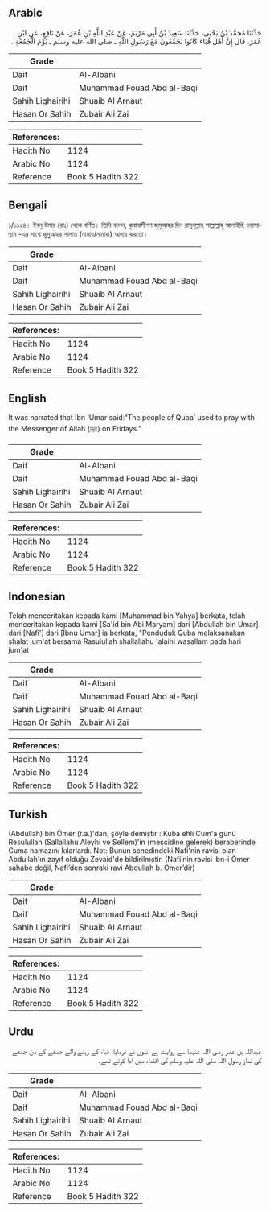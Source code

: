 ## Arabic


<div dir="rtl" lang="ar" style={{fontSize:'larger',backgroundColor:'#f8f9fa',padding:20}}>
حَدَّثَنَا مُحَمَّدُ بْنُ يَحْيَى، حَدَّثَنَا سَعِيدُ بْنُ أَبِي مَرْيَمَ، عَنْ عَبْدِ اللَّهِ بْنِ عُمَرَ، عَنْ نَافِعٍ، عَنِ ابْنِ عُمَرَ، قَالَ إِنَّ أَهْلَ قُبَاءَ كَانُوا يُجَمِّعُونَ مَعَ رَسُولِ اللَّهِ ـ صلى الله عليه وسلم ـ يَوْمَ الْجُمُعَةِ ‏.‏
</div>
<div style={{backgroundColor:'#f8f9fa',padding:20, marginBottom: 10}}><table> <thead> <tr> <th>Grade</th> <th></th> </tr> </thead> <tbody> <tr><td>Daif</td><td>Al-Albani</td></tr><tr><td>Daif</td><td>Muhammad Fouad Abd al-Baqi</td></tr><tr><td>Sahih Lighairihi</td><td>Shuaib Al Arnaut</td></tr><tr><td>Hasan Or Sahih</td><td>Zubair Ali Zai</td></tr></tbody></table><table> <thead> <tr> <th>References:</th> <th></th> </tr> </thead> <tbody><tr><td>Hadith No</td><td>1124</td></tr><tr><td>Arabic No</td><td>1124</td></tr><tr><td>Reference</td><td>Book 5 Hadith 322</td></tr></tbody></table></div>

## Bengali


<div dir="ltr" lang="bn" style={{fontSize:'larger',backgroundColor:'#f8f9fa',padding:20}}>
১/১১২৪। ইবনু উমার (রাঃ) থেকে বর্ণিত। তিনি বলেন, কুবাবাসীগণ জুমুআহর দিন রাসূলুল্লাহ সাল্লাল্লাহু আলাইহি ওয়াসাল্লাম -এর সাথে জুমুআহর সালাত (নামায/নামাজ) আদায় করতো।
</div>
<div style={{backgroundColor:'#f8f9fa',padding:20, marginBottom: 10}}><table> <thead> <tr> <th>Grade</th> <th></th> </tr> </thead> <tbody> <tr><td>Daif</td><td>Al-Albani</td></tr><tr><td>Daif</td><td>Muhammad Fouad Abd al-Baqi</td></tr><tr><td>Sahih Lighairihi</td><td>Shuaib Al Arnaut</td></tr><tr><td>Hasan Or Sahih</td><td>Zubair Ali Zai</td></tr></tbody></table><table> <thead> <tr> <th>References:</th> <th></th> </tr> </thead> <tbody><tr><td>Hadith No</td><td>1124</td></tr><tr><td>Arabic No</td><td>1124</td></tr><tr><td>Reference</td><td>Book 5 Hadith 322</td></tr></tbody></table></div>

## English


<div dir="ltr" lang="en" style={{fontSize:'larger',backgroundColor:'#f8f9fa',padding:20}}>
It was narrated that Ibn ‘Umar said:“The people of Quba’ used to pray with the Messenger of Allah (ﷺ) on Fridays.”
</div>
<div style={{backgroundColor:'#f8f9fa',padding:20, marginBottom: 10}}><table> <thead> <tr> <th>Grade</th> <th></th> </tr> </thead> <tbody> <tr><td>Daif</td><td>Al-Albani</td></tr><tr><td>Daif</td><td>Muhammad Fouad Abd al-Baqi</td></tr><tr><td>Sahih Lighairihi</td><td>Shuaib Al Arnaut</td></tr><tr><td>Hasan Or Sahih</td><td>Zubair Ali Zai</td></tr></tbody></table><table> <thead> <tr> <th>References:</th> <th></th> </tr> </thead> <tbody><tr><td>Hadith No</td><td>1124</td></tr><tr><td>Arabic No</td><td>1124</td></tr><tr><td>Reference</td><td>Book 5 Hadith 322</td></tr></tbody></table></div>

## Indonesian


<div dir="ltr" lang="id" style={{fontSize:'larger',backgroundColor:'#f8f9fa',padding:20}}>
Telah menceritakan kepada kami [Muhammad bin Yahya] berkata, telah menceritakan kepada kami [Sa'id bin Abi Maryam] dari [Abdullah bin Umar] dari [Nafi'] dari [Ibnu Umar] ia berkata, "Penduduk Quba melaksanakan shalat jum'at bersama Rasulullah shallallahu 'alaihi wasallam pada hari jum'at
</div>
<div style={{backgroundColor:'#f8f9fa',padding:20, marginBottom: 10}}><table> <thead> <tr> <th>Grade</th> <th></th> </tr> </thead> <tbody> <tr><td>Daif</td><td>Al-Albani</td></tr><tr><td>Daif</td><td>Muhammad Fouad Abd al-Baqi</td></tr><tr><td>Sahih Lighairihi</td><td>Shuaib Al Arnaut</td></tr><tr><td>Hasan Or Sahih</td><td>Zubair Ali Zai</td></tr></tbody></table><table> <thead> <tr> <th>References:</th> <th></th> </tr> </thead> <tbody><tr><td>Hadith No</td><td>1124</td></tr><tr><td>Arabic No</td><td>1124</td></tr><tr><td>Reference</td><td>Book 5 Hadith 322</td></tr></tbody></table></div>

## Turkish


<div dir="ltr" lang="tr" style={{fontSize:'larger',backgroundColor:'#f8f9fa',padding:20}}>
(Abdullah) bin Ömer (r.a.)'dan; şöyle demiştir : Kuba ehli Cum'a günü Resulullah (Sallallahu Aleyhi ve Sellem)'in (mescidine gelerek) beraberinde Cuma namazını kılarlardı. Not: Bunun senedindeki Nafi'nin ravisi olan Abdullah'ın zayıf olduğu Zevaid'de bildirilmştir. (Nafi’nin ravisi ibn-i Ömer sahabe değil, Nafi’den sonraki ravi Abdullah b. Ömer’dir)
</div>
<div style={{backgroundColor:'#f8f9fa',padding:20, marginBottom: 10}}><table> <thead> <tr> <th>Grade</th> <th></th> </tr> </thead> <tbody> <tr><td>Daif</td><td>Al-Albani</td></tr><tr><td>Daif</td><td>Muhammad Fouad Abd al-Baqi</td></tr><tr><td>Sahih Lighairihi</td><td>Shuaib Al Arnaut</td></tr><tr><td>Hasan Or Sahih</td><td>Zubair Ali Zai</td></tr></tbody></table><table> <thead> <tr> <th>References:</th> <th></th> </tr> </thead> <tbody><tr><td>Hadith No</td><td>1124</td></tr><tr><td>Arabic No</td><td>1124</td></tr><tr><td>Reference</td><td>Book 5 Hadith 322</td></tr></tbody></table></div>

## Urdu


<div dir="rtl" lang="ur" style={{fontSize:'larger',backgroundColor:'#f8f9fa',padding:20}}>
عبداللہ بن عمر رضی اللہ عنہما سے روایت ہے انہوں نے فرمایا: قباء کے رہنے والے جمعے کے دن جمعے کی نماز رسول اللہ صلی اللہ علیہ وسلم کی اقتداء میں ادا کرتے تھے۔
</div>
<div style={{backgroundColor:'#f8f9fa',padding:20, marginBottom: 10}}><table> <thead> <tr> <th>Grade</th> <th></th> </tr> </thead> <tbody> <tr><td>Daif</td><td>Al-Albani</td></tr><tr><td>Daif</td><td>Muhammad Fouad Abd al-Baqi</td></tr><tr><td>Sahih Lighairihi</td><td>Shuaib Al Arnaut</td></tr><tr><td>Hasan Or Sahih</td><td>Zubair Ali Zai</td></tr></tbody></table><table> <thead> <tr> <th>References:</th> <th></th> </tr> </thead> <tbody><tr><td>Hadith No</td><td>1124</td></tr><tr><td>Arabic No</td><td>1124</td></tr><tr><td>Reference</td><td>Book 5 Hadith 322</td></tr></tbody></table></div>